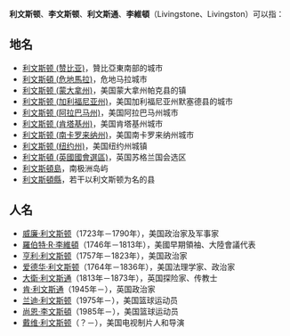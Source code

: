 '''利文斯顿'''、'''李文斯顿'''、'''利文斯通'''、'''李維頓'''（Livingstone、Livingston）可以指：

==地名==
*[[利文斯顿_(赞比亚)|利文斯顿 (赞比亚)]]，贊比亞東南部的城市
*[[利文斯頓_(危地馬拉)|利文斯頓 (危地馬拉)]]，危地马拉城市
*[[利文斯顿_(蒙大拿州)|利文斯顿 (蒙大拿州)]]，美国蒙大拿州帕克县的镇
*[[利文斯顿_(加利福尼亚州)|利文斯顿 (加利福尼亚州)]]，美国加利福尼亚州默塞德县的城市
*[[利文斯顿_(阿拉巴马州)|利文斯顿 (阿拉巴马州)]]，美国阿拉巴马州城市
*[[利文斯顿_(肯塔基州)|利文斯顿 (肯塔基州)]]，美国肯塔基州城市
*[[利文斯顿_(南卡罗来纳州)|利文斯顿 (南卡罗来纳州)]]，美国南卡罗来纳州城市
*[[利文斯顿_(纽约州)|利文斯顿 (纽约州)]]，美国纽约州城镇
*[[利文斯頓_(英國國會選區)|利文斯頓 (英國國會選區)]]，英国苏格兰国会选区
*[[利文斯頓島|利文斯頓島]]，南极洲岛屿
*[[利文斯頓縣|利文斯頓縣]]，若干以利文斯顿为名的县

==人名==
*[[威廉·利文斯顿|威廉·利文斯顿]]（1723年－1790年），美国政治家及军事家
*[[羅伯特·R·李維頓|羅伯特·R·李維頓]]（1746年－1813年），美國早期領袖、大陸會議代表
*[[亨利·利文斯顿|亨利·利文斯顿]]（1757年－1823年），美国政治家
*[[爱德华·利文斯顿|爱德华·利文斯顿]]（1764年－1836年），美国法理学家、政治家
*[[大衛·利文斯通|大衛·利文斯通]]（1813年－1873年），英国探险家、传教士
*[[肯·利文斯通|肯·利文斯通]]（1945年－），英国政治家
*[[兰迪·利文斯顿|兰迪·利文斯顿]]（1975年－），美国篮球运动员
*[[尚恩·李文斯頓|尚恩·李文斯頓]]（1985年－），美国篮球运动员
*[[戴维·利文斯顿|戴维·利文斯顿]]（？－），美国电视制片人和导演

{{Disambig|Cat=四字消歧义}}